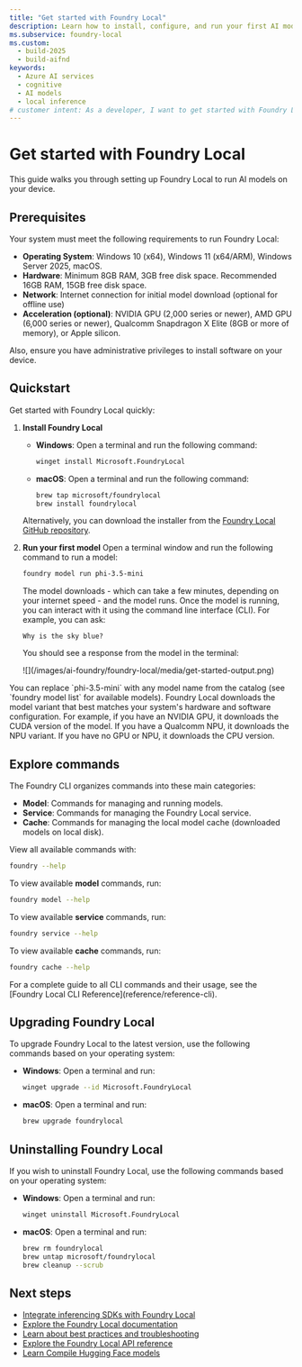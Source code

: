 ```yaml
---
title: "Get started with Foundry Local"
description: Learn how to install, configure, and run your first AI model with Foundry Local
ms.subservice: foundry-local
ms.custom:
  - build-2025
  - build-aifnd
keywords:
  - Azure AI services
  - cognitive
  - AI models
  - local inference
# customer intent: As a developer, I want to get started with Foundry Local so that I can run AI models locally.
---
```


# Get started with Foundry Local


<FoundryLocalPreview />

This guide walks you through setting up Foundry Local to run AI models on your device. 

## Prerequisites

Your system must meet the following requirements to run Foundry Local:

- **Operating System**: Windows 10 (x64), Windows 11 (x64/ARM), Windows Server 2025, macOS.
- **Hardware**: Minimum 8GB RAM, 3GB free disk space. Recommended 16GB RAM, 15GB free disk space.
- **Network**: Internet connection for initial model download (optional for offline use)
- **Acceleration (optional)**: NVIDIA GPU (2,000 series or newer), AMD GPU (6,000 series or newer), Qualcomm Snapdragon X Elite (8GB or more of memory), or Apple silicon.

Also, ensure you have administrative privileges to install software on your device.

## Quickstart

Get started with Foundry Local quickly:

1. **Install Foundry Local** 
    - **Windows**: Open a terminal and run the following command:
        ```bash
        winget install Microsoft.FoundryLocal
        ```
    - **macOS**: Open a terminal and run the following command:
        ```bash
        brew tap microsoft/foundrylocal
        brew install foundrylocal
        ```
    Alternatively, you can download the installer from the [Foundry Local GitHub repository](https://aka.ms/foundry-local-installer).

1. **Run your first model** Open a terminal window and run the following command to run a model: 

    ```bash
    foundry model run phi-3.5-mini 
    ```
    
    The model downloads - which can take a few minutes, depending on your internet speed - and the model runs. Once the model is running, you can interact with it using the command line interface (CLI). For example, you can ask:

    ```text
    Why is the sky blue?
    ```

    You should see a response from the model in the terminal:
    <Frame>
        ![](/images/ai-foundry/foundry-local/media/get-started-output.png)
    </Frame>
    

<Tip>
You can replace `phi-3.5-mini` with any model name from the catalog (see `foundry model list` for available models). Foundry Local downloads the model variant that best matches your system's hardware and software configuration. For example, if you have an NVIDIA GPU, it downloads the CUDA version of the model. If you have a Qualcomm NPU, it downloads the NPU variant. If you have no GPU or NPU, it downloads the CPU version.
</Tip>

## Explore commands

The Foundry CLI organizes commands into these main categories:

- **Model**: Commands for managing and running models.
- **Service**: Commands for managing the Foundry Local service.
- **Cache**: Commands for managing the local model cache (downloaded models on local disk).

View all available commands with:

```bash
foundry --help
```

To view available **model** commands, run:

```bash
foundry model --help
```
To view available **service** commands, run:

```bash
foundry service --help
```

To view available **cache** commands, run:

```bash
foundry cache --help
```

<Tip>
For a complete guide to all CLI commands and their usage, see the [Foundry Local CLI Reference](reference/reference-cli).
</Tip>

## Upgrading Foundry Local

To upgrade Foundry Local to the latest version, use the following commands based on your operating system:

- **Windows**: Open a terminal and run:
    ```bash
    winget upgrade --id Microsoft.FoundryLocal
    ```
- **macOS**: Open a terminal and run:
    ```bash
    brew upgrade foundrylocal
    ```

## Uninstalling Foundry Local

If you wish to uninstall Foundry Local, use the following commands based on your operating system:

- **Windows**: Open a terminal and run:
    ```bash
    winget uninstall Microsoft.FoundryLocal
    ```
- **macOS**: Open a terminal and run:
    ```bash
    brew rm foundrylocal
    brew untap microsoft/foundrylocal
    brew cleanup --scrub
    ```

## Next steps

- [Integrate inferencing SDKs with Foundry Local](how-to/how-to-integrate-with-inference-sdks)
- [Explore the Foundry Local documentation](index.yml)
- [Learn about best practices and troubleshooting](reference/reference-best-practice)
- [Explore the Foundry Local API reference](reference/reference-catalog-api)
- [Learn Compile Hugging Face models](how-to/how-to-compile-hugging-face-models)


